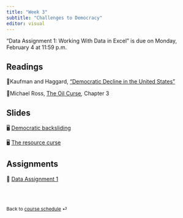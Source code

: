 ```yaml
---
title: "Week 3"
subtitle: "Challenges to Democracy"
editor: visual
---
```


::: callout-important
"Data Assignment 1: Working With Data in Excel" is due on Monday, February 4 at 11:59 p.m.
:::

## Readings

📖Kaufman and Haggard, ["Democratic Decline in the United States"](https://doi.org/10.1017/S1537592718003377)

📖Michael Ross, [The Oil Curse](https://www-jstor-org.proxygw.wrlc.org/stable/j.ctt7s3wz.10)*,* Chapter 3

## Slides

🖥️ [Democratic backsliding](/slides/lecture-3.1.html)

🖥️ [The resource curse](/slides/lecture-3.2.html)

## Assignments

🧮 [Data Assignment 1](/assignments/data-assignment-1.html)

<br><br>

::: {style="font-size: 0.875em;"}
Back to [course schedule](/ "Course schedule") ⏎
:::
